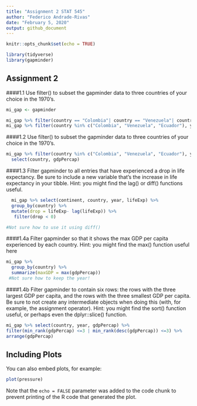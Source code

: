 ```yaml
---
title: "Assignment 2 STAT 545"
author: "Federico Andrade-Rivas"
date: "February 5, 2020"
output: github_document
---
```


```r
knitr::opts_chunk$set(echo = TRUE)
```
``` r
library(tidyverse)
library(gapminder)
```

## Assignment 2
####1.1 Use filter() to subset the gapminder data to three countries of your choice in the 1970’s.
```r
mi_gap <- gapminder

mi_gap %>% filter(country == "Colombia"| country == "Venezuela"| country == "Ecuador", year >= 1970 & year <= 1978)
mi_gap %>% filter(country %in% c("Colombia", "Venezuela", "Ecuador"), year %in% c(1972,1977))

```
####1.2 Use filter() to subset the gapminder data to three countries of your choice in the 1970’s.
```r

mi_gap %>% filter(country %in% c("Colombia", "Venezuela", "Ecuador"), year %in% c(1972,1977)) %>% 
  select(country, gdpPercap)

```

####1.3 Filter gapminder to all entries that have experienced a drop in life expectancy. Be sure to include a new variable that’s the increase in life expectancy in your tibble. Hint: you might find the lag() or diff() functions useful.

``` r
  mi_gap %>% select(continent, country, year, lifeExp) %>% 
  group_by(country) %>%  
  mutate(drop = lifeExp- lag(lifeExp)) %>% 
   filter(drop < 0)

#Not sure how to use it using diff()
```
####1.4a Filter gapminder so that it shows the max GDP per capita experienced by each country. Hint: you might find the max() function useful here

```r
mi_gap %>% 
  group_by(country) %>% 
  summarize(maxGDP = max(gdpPercap))
 #Not sure how to keep the year!
```

####1.4b Filter gapminder to contain six rows: the rows with the three largest GDP per capita, and the rows with the three smallest GDP per capita. Be sure to not create any intermediate objects when doing this (with, for example, the assignment operator). Hint: you might find the sort() function useful, or perhaps even the dplyr::slice() function.

```r
mi_gap %>% select(country, year, gdpPercap) %>% 
filter(min_rank(gdpPercap) <=3 | min_rank(desc(gdpPercap)) <=3) %>%                 
arrange(gdpPercap)  


```


## Including Plots

You can also embed plots, for example:

```r
plot(pressure)
```

Note that the `echo = FALSE` parameter was added to the code chunk to prevent printing of the R code that generated the plot.
